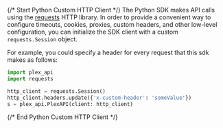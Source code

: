 {/* Start Python Custom HTTP Client */}
The Python SDK makes API calls using the [requests](https://pypi.org/project/requests/) HTTP library.  In order to provide a convenient way to configure timeouts, cookies, proxies, custom headers, and other low-level configuration, you can initialize the SDK client with a custom `requests.Session` object.

For example, you could specify a header for every request that this sdk makes as follows:
```python
import plex_api
import requests

http_client = requests.Session()
http_client.headers.update({'x-custom-header': 'someValue'})
s = plex_api.PlexAPI(client: http_client)
```
{/* End Python Custom HTTP Client */}
